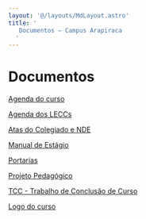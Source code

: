 ```yaml
---
layout: '@/layouts/MdLayout.astro'
title: '
   Documentos — Campus Arapiraca
  '
---
```




Documentos
==========









[Agenda do curso](/cpt/documentos/agenda)


[Agenda dos LECCs](/cpt/documentos/agenda-dos-leccs)


[Atas do Colegiado e NDE](/cpt/documentos/atas-do-colegiado-e-nde)


[Manual de Estágio](/cpt/documentos/manual_estagio.pdf/view)


[Portarias](/cpt/documentos/portarias)


[Projeto Pedagógico](/cpt/documentos/projeto-pedagogico)


[TCC - Trabalho de Conclusão de Curso](/cpt/documentos/tcc)


[Logo do curso](/cpt/documentos/logo-do-curso)












